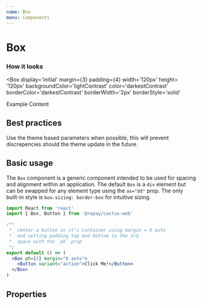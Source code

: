 ```yaml
---
name: Box
menu: Components
---
```



# Box

### How it looks

<Box
  display='initial'
  margin={3}
  padding={4}
  width='120px'
  height= '120px'
  backgroundColor='lightContrast'
  color='darkestContrast'
  borderColor='darkestContrast'
  borderWidth='2px'
  borderStyle='solid'
  >
  Example Content
</Box>    

## Best practices

Use the theme based parameters when possible, this will prevent discrepencies should the theme update in the future.

## Basic usage

The `Box` component is a generic component intended to be used for spacing and alignment within an application. The default `Box` is a `div` element but can be swapped for any element type using the `as="dd"` prop. The only built-in style is `box-sizing: border-box` for intuitive sizing.

```jsx
import React from 'react'
import { Box, Button } from '@repay/cactus-web'

/**
 *  center a button in it's container using margin = 0 auto
 *  and setting padding top and bottom to the 3rd
 *  space with the `ph` prop
 */
export default () => (
  <Box ph={3} margin="0 auto">
    <Button variant="action">Click Me!</Button>
  </Box>
)
```

## Properties

<PropsTable of={Box} />
